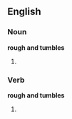 ==English==

===Noun===
'''rough and tumbles'''
# {{plural of|[[rough and tumble]]}}

===Verb===
'''rough and tumbles'''
# {{third-person singular of|[[rough and tumble]]}}